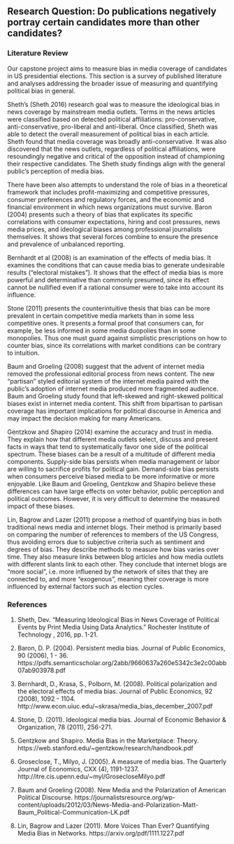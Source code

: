 

## Research Question: Do publications negatively portray certain candidates more than other candidates?

### Literature Review

Our capstone project aims to measure bias in media coverage of candidates in US presidential elections. This section is a survey of published literature and analyses addressing the broader issue of measuring and quantifying political bias in general.

Sheth's (Sheth 2016) research goal was to measure the ideological bias in news coverage by mainstream media outlets. Terms in the news articles were classified based on detected political affiliations: pro-conservative, anti-conservative, pro-liberal and anti-liberal. Once classified, Sheth was able to detect the overall measurement of political bias in each article. Sheth found that media coverage was broadly anti-conservative. It was also discovered that the news outlets, regardless of political affiliations, were resoundingly negative and critical of the opposition instead of championing their respective candidates. The Sheth study findings align with the general public's perception of media bias. 

There have been also attempts to understand the role of bias in a theoretical framework that includes profit-maximizing and competitive pressures, consumer preferences and regulatory forces, and the economic and financial environment in which news organizations must survive. Baron (2004) presents such a theory of bias that explicates its specific correlations with consumer expectations, hiring and cost pressures, news media prices, and ideological biases among professional journalists themselves. It shows that several forces combine to ensure the presence and prevalence of unbalanced reporting.

Bernhardt et al (2008) is an examination of the effects of media bias. It examines the conditions that can cause media bias to generate undesirable results ("electoral mistakes"). It shows that the effect of media bias is more powerful and determinative than commonly presumed, since its effect cannot be nullified even if a rational consumer were to take into account its influence.

Stone (2011) presents the counterintuitive thesis that bias can be more prevalent in certain competitive media markets than in some less competitive ones. It presents a formal proof that consumers can, for example, be less informed in some media duopolies than in some monopolies. Thus one must guard against simplistic prescriptions on how to counter bias, since its correlations with market conditions can be contrary to intuition.

Baum and Groeling (2008) suggest that the advent of internet media removed the professional editorial process from news content. The new "partisan" styled editorial system of the internet media paired with the public's adoption of internet media produced more fragmented audience. Baum and Groeling study found that left-skewed and right-skewed political biases exist in internet media content. This shift from bipartisan to partisan coverage has important implications for political discourse in America and may impact the decision making for many Americans.

Gentzkow and Shapiro (2014) examine the accuracy and trust in media. They explain how that different media outlets select, discuss and present facts in ways that tend to systematically favor one side of the political spectrum. These biases can be a result of a multitude of different media components. Supply-side bias persists when media management or labor are willing to sacrifice profits for political gain. Demand-side bias persists when consumers perceive biased media to be more informative or more enjoyable. Like Baum and Groeling, Gentzkow and Shapiro believe these differences can have large effects on voter behavior, public perception and political outcomes. However, it is very difficult to determine the measured impact of these biases. 

Lin, Bagrow and Lazer (2011) propose a method of quantifying bias in both traditional news media and internet blogs. Their method is primarily based on comparing the number of references to members of the US Congress, thus avoiding errors due to subjective criteria such as sentiment and degrees of bias. They describe methods to measure how bias varies over time. They also measure links between blog articles and how media outlets with different slants link to each other. They conclude that internet blogs are "more social", i.e. more influened by the network of sites that they are connected to, and more "exogenous", meaning their coverage is more influenced by external factors such as election cycles.

### References

1. Sheth, Dev. "Measuring Ideological Bias in News Coverage of Political Events by Print Media Using Data Analytics." Rochester Institute of Technology , 2016, pp. 1-21.

2. Baron, D. P. (2004). Persistent media bias. Journal of Public Economics, 90 (2006), 1 - 36.  https://pdfs.semanticscholar.org/2abb/9660637a260e5342c3e2c00abb07ab903978.pdf

3. Bernhardt, D., Krasa, S., Polborn, M. (2008). Political polarization and the electoral effects of media bias. Journal of Public Economics, 92 (2008), 1092 - 1104. http://www.econ.uiuc.edu/~skrasa/media_bias_december_2007.pdf

4. Stone, D. (2011). Ideological media bias. Journal of Economic Behavior & Organization, 78 (2011), 256-271.

5. Gentzkow and Shapiro. Media Bias in the Marketplace: Theory. https://web.stanford.edu/~gentzkow/research/handbook.pdf   

6. Groseclose, T., Milyo, J. (2005). A measure of media bias. The Quarterly Journal of Economics, CXX (4), 1191-1237. 
http://itre.cis.upenn.edu/~myl/GrosecloseMilyo.pdf

7. Baum and Groeling (2008). New Media and the Polarization of American Political Discourse.
https://journalistsresource.org/wp-content/uploads/2012/03/News-Media-and-Polarization-Matt-Baum_Political-Communication-LK.pdf

8. Lin, Bagrow and Lazer (2011). More Voices Than Ever? Quantifying Media Bias in Networks. https://arxiv.org/pdf/1111.1227.pdf


